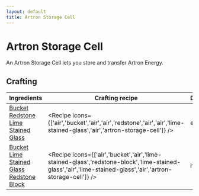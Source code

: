 ```yaml
---
layout: default
title: Artron Storage Cell
---
```



Artron Storage Cell
===================

An Artron Storage Cell lets you store and transfer Artron Energy.

## Crafting

| Ingredients | Crafting recipe | Difficulty |
| ----------- | --------------- | ------------- |
| [Bucket](https://minecraft.wiki/w/Bucket)<br/>[Redstone](https://minecraft.wiki/w/Redstone)<br/>[Lime Stained Glass](https://minecraft.wiki/w/Lime_Stained_Glass) | <Recipe icons={['air','bucket','air','air','redstone','air','air','lime-stained-glass','air','artron-storage-cell']} /> | easy |
| [Bucket](https://minecraft.wiki/w/Bucket)<br/>[Lime Stained Glass](https://minecraft.wiki/w/Lime_Stained_Glass)<br/>[Redstone Block](https://minecraft.wiki/w/Redstone_Block) | <Recipe icons={['air','bucket','air','lime-stained-glass','redstone-block','lime-stained-glass','air','lime-stained-glass','air','artron-storage-cell']} /> | hard |

